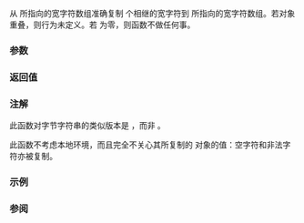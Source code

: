 {{cpp/title|wmemcpy}}
{{cpp/string/wide/navbar}}
{{ddcl|header=cwchar|
wchar_t* wmemcpy( wchar_t* dest, const wchar_t* src, std::size_t count );
}}

从 {{c|src}} 所指向的宽字符数组准确复制 {{c|count}} 个相继的宽字符到 {{c|dest}} 所指向的宽字符数组。若对象重叠，则行为未定义。若 {{c|count}} 为零，则函数不做任何事。

===参数===
{{par begin}}
{{par|dest|指向复制目标宽字符数组的指针}}
{{par|src|指向复制来源宽字符数组的指针}}
{{par|count|要复制的宽字符数}}
{{par end}}

===返回值===
{{c|dest}}

===注解===
此函数对字节字符串的类似版本是 {{lc|std::strncpy}}，而非 {{lc|std::strcpy}}。

此函数不考虑本地环境，而且完全不关心其所复制的 {{c|wchar_t}} 对象的值：空字符和非法字符亦被复制。

===示例===
{{example
|code=
#include &lt;clocale&gt;
#include &lt;cwchar&gt;
#include &lt;iostream&gt;
#include &lt;iterator&gt;
#include &lt;locale&gt;

int main(void)
{
    const wchar_t from1[] = L"नमस्ते";
    const wchar_t from2[] = L"Բարև";
    const std::size_t sz1 = std::size(from1);
    const std::size_t sz2 = std::size(from2);
    wchar_t to[sz1 + sz2];

    std::wmemcpy(to, from1, sz1); // 复制 from1，沿着其空终止符
    std::wmemcpy(to + sz1, from2, sz2); // 后附 from2，沿着其空终止符

    std::setlocale(LC_ALL, "en_US.utf8");
    std::cout.imbue(std::locale("en_US.utf8"));
    std::wcout &lt;&lt; "宽数组包含: ";
    for (std::size_t n = 0; n &lt; std::size(to); ++n)
        if (to[n])
            std::wcout &lt;&lt; to[n];
        else
            std::wcout &lt;&lt; L"\\0";
    std::wcout &lt;&lt; L'\n';
}
|p=true
|output=
宽数组包含: नमस्ते\0Բարև\0
}}

===参阅===
{{dsc begin}}
{{dsc inc|cpp/string/byte/dsc strncpy}}
{{dsc inc|cpp/string/wide/dsc wmemmove}}
{{dsc see c|c/string/wide/wmemcpy}}
{{dsc end}}

{{langlinks|de|en|es|fr|it|ja|pt|ru}}